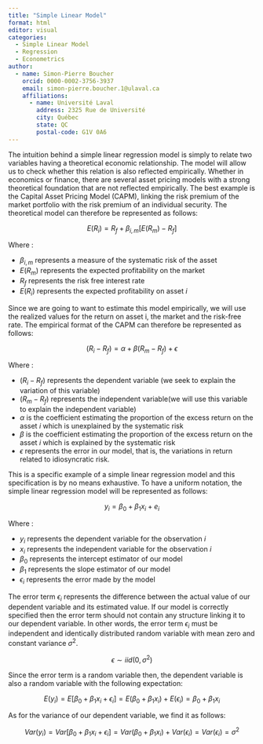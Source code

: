 ```yaml
---
title: "Simple Linear Model"
format: html
editor: visual
categories:
  - Simple Linear Model
  - Regression
  - Econometrics
author:
  - name: Simon-Pierre Boucher
    orcid: 0000-0002-3756-3937
    email: simon-pierre.boucher.1@ulaval.ca
    affiliations:
      - name: Université Laval
        address: 2325 Rue de Université
        city: Québec
        state: QC 
        postal-code: G1V 0A6
---
```



The intuition behind a simple linear regression model is simply to relate two variables having a theoretical economic relationship. The model will allow us to check whether this relation is also reflected empirically. Whether in economics or finance, there are several asset pricing models with a strong theoretical foundation that are not reflected empirically. The best example is the Capital Asset Pricing Model (CAPM), linking the risk premium of the market portfolio with the risk premium of an individual security. The theoretical model can therefore be represented as follows:

$$E(R_i)=R_f+\beta_{i,m} [E(R_m)-R_f]$$

Where : 

* $\beta_{i,m}$ represents a measure of the systematic risk of the asset
* $E(R_m)$ represents the expected profitability on the market
* $R_f$ represents the risk free interest rate
* $E(R_i)$ represents  the expected profitability on asset $i$

Since we are going to want to estimate this model empirically, we will use the realized values for the return on asset i, the market and the risk-free rate. The empirical format of the CAPM can therefore be represented as follows:

$$(R_i-R_f)=\alpha+\beta(R_m-R_f)+\epsilon$$

Where :

- $(R_i-R_f)$ represents the dependent variable (we seek to explain the variation of this variable)
- $(R_m-R_f)$ represents the independent variable(we will use this variable to explain the independent variable)
- $\alpha$ is the coefficient estimating the proportion of the excess return on the asset $i$ which is unexplained by the systematic risk
- $\beta$ is the coefficient estimating the proportion of the excess return on the asset $i$ which is explained by the systematic risk
- $\epsilon$ represents the error in our model, that is, the variations in return related to idiosyncratic risk.


This is a specific example of a simple linear regression model and this specification is by no means exhaustive. To have a uniform notation, the simple linear regression model will be represented as follows:

$$y_i=\beta_0+\beta_1x_i+e_i$$

Where :

- $y_i$ represents the dependent variable for the observation $i$ 
- $x_i$ represents the independent variable for the observation $i$
- $\beta_0$ represents the intercept estimator of our model
- $\beta_1$ represents the slope estimator of our model
- $\epsilon_i$ represents the error made by the model

The error term $\epsilon_i$ represents the difference between the actual value of our dependent variable and its estimated value. If our model is correctly specified then the error term should not contain any structure linking it to our dependent variable. In other words, the error term $\epsilon_i$ must be independent and identically distributed random variable with mean zero and constant variance $\sigma^2$. 

$$\epsilon \sim iid(0,\sigma^2)$$

Since the error term is a random variable then, the dependent variable is also a random variable with the following expectation:


$$E(y_i)=E[\beta_0+\beta_1x_i+\epsilon_i]   =E(\beta_0+\beta_1x_i)+E(\epsilon_i)  =\beta_0+\beta_1x_i$$

As for the variance of our dependent variable, we find it as follows:

$$Var(y_i)=Var[\beta_0+\beta_1x_i+\epsilon_i]   =Var(\beta_0+\beta_1x_i)+Var(\epsilon_i)  =Var(\epsilon_i)  =\sigma^2$$


